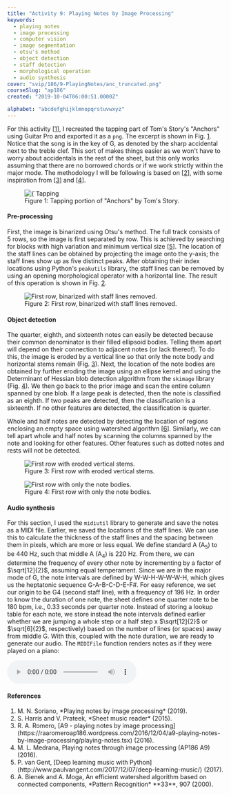 ```yaml
---
title: "Activity 9: Playing Notes by Image Processing"
keywords:
  - playing notes
  - image processing
  - computer vision
  - image segmentation
  - otsu's method
  - object detection
  - staff detection
  - morphological operation
  - audio synthesis
cover: "svip/186/9-PlayingNotes/anc_truncated.png"
courseSlug: "ap186"
created: "2019-10-04T06:00:51.0000Z"

alphabet: "abcdefghijklmnopqrstuvwxyz"
---
```



For this activity [[1](#Soriano2019)], I recreated the tapping part of Tom's Story's "Anchors" using Guitar Pro and
exported it as a `png`. The excerpt is shown in Fig. [1](#fig-excerpt). Notice that the song is in the key of G, as
denoted by the sharp accidental next to the treble clef. This sort of makes things easier as we won't have to worry
about accidentals in the rest of the sheet, but this only works assuming that there are no borrowed chords or if we work
strictly within the major mode. The methodology I will be following is based on [[2](#Harris2015)], with some
inspiration from [[3](#Romero2016)] and [[4](#Medrana2016)].

<figure class="figure" id="fig-excerpt">
  <img
    src={buildCldUrl("svip/186/9-PlayingNotes/anc_truncated")}
    alt={`Tapping portion of "Anchors" by Tom's Story.`}
    class="w-full"
  />
  <figcaption class="figcaption">
    Figure 1: Tapping portion of "Anchors" by Tom's Story.
  </figcaption>
</figure>

#### Pre-processing

First, the image is binarized using Otsu's method. The full track consists of 5 rows, so the image is first
separated by row. This is achieved by searching for blocks with high variation and minimum vertical size [[5](#Gent2017)].
The location of the staff lines can be obtained by projecting the image onto the y-axis;
the staff lines show up as five distinct peaks. After obtaining their index locations using Python's
`peakutils` library, the staff lines can be removed by using an opening morphological operator with a
horizontal line. The result of this operation is shown in Fig. [2](#fig-nostaff).

<figure class="figure" id="fig-excerpt">
  <img
    src={buildCldUrl("svip/186/9-PlayingNotes/anc_nolines")}
    alt="First row, binarized with staff lines removed."
    class="w-full"
  />
  <figcaption class="figcaption">
    Figure 2: First row, binarized with staff lines removed.
  </figcaption>
</figure>

#### Object detection

The quarter, eighth, and sixteenth notes can easily be detected because their common denominator is their filled
ellipsoid bodies. Telling them apart will depend on their connection to adjacent notes (or lack thereof). To do
this, the image is eroded by a vertical line so that only the note body and horizontal stems remain (Fig. [3](#fig-nostems)).
Next, the location of the note bodies are obtained by further eroding the image
using an ellipse kernel and using the Determinant of Hessian blob detection algorithm from the
`skimage` library (Fig. [4](#fig-bodies)). We then go back to the prior image and
scan the entire column spanned by one blob. If a large peak is detected, then the note is classified as an
eighth. If two peaks are detected, then the classification is a sixteenth. If no other features are detected, the
classification is quarter.

Whole and half notes are detected by detecting the location of regions enclosing an empty space using watershed
algorithm [[6](#Bienek2000)]. Similarly, we can tell apart whole and half notes by scanning the columns spanned by the
note and looking for other features. Other features such as dotted notes and rests will not be detected.

<figure class="figure" id="fig-nostems">
  <img
    src={buildCldUrl("svip/186/9-PlayingNotes/anc_cutstem")}
    alt="First row with eroded vertical stems."
    class="w-full"
  />
  <figcaption class="figcaption">
    Figure 3: First row with eroded vertical stems.
  </figcaption>
</figure>

<figure class="figure" id="fig-bodies">
  <img
    src={buildCldUrl("svip/186/9-PlayingNotes/anc_notebodies")}
    alt="First row with only the note bodies."
    class="w-full"
  />
  <figcaption class="figcaption">
    Figure 4: First row with only the note bodies.
  </figcaption>
</figure>

#### Audio synthesis

For this section, I used the `midiutil` library to generate and
save the notes as a MIDI file. Earlier, we saved the locations of the staff
lines. We can use this to calculate the thickness of the staff lines and the
spacing between them in pixels, which are more or less equal. We define
standard A (A<sub>5</sub>) to be 440 Hz, such that middle A (A<sub>4</sub>) is
220 Hz. From there, we can determine the frequency of every other note by
incrementing by a factor of $\sqrt[12]{2}$,
assuming equal temperament. Since we are in the major mode of G, the note
intervals are defined by W-W-H-W-W-W-H, which gives us the heptatonic sequence
G-A-B-C-D-E-F#. For easy reference, we set our origin to be G4 (second staff
line), with a frequency of 196 Hz. In order to know the duration of one note,
the sheet defines one quarter note to be 180 bpm, i.e., 0.33 seconds per
quarter note. Instead of storing a lookup table for each note, we store
instead the note intervals defined earlier whether we are jumping a whole step
or a half step x $\sqrt[12]{2}$ or $\sqrt[6]{2}$, respectively) based
on the number of lines (or spaces) away from middle G. With this, coupled with
the note duration, we are ready to generate our audio. The `MIDIFile` function
renders notes as if they were played on a piano:

<audio controls class="mx-auto">
  <source
    src="https://storage.googleapis.com/kvdomingo-xyz-306716-assets/anchors.mp3"
    type="audio/mp3"
  />
  Your browser does not support HTML5 audio.
</audio>

#### References

<ol className="reference">
  <li id="Soriano2019">
    M. N. Soriano, *Playing notes by image processing* (2019).
  </li>
  <li id="Harris2015">
    S. Harris and V. Prateek, *Sheet music reader* (2015).
  </li>
  <li id="Romero2016">
    R. A. Romero, [A9 - playing notes by image
    processing](https://raaromeroap186.wordpress.com/2016/12/04/a9-playing-notes-by-image-processing/playing-notes.tsx)
    (2016).
  </li>
  <li id="Medrana2016">
    M. L. Medrana, Playing notes through image processing (AP186 A9) (2016).
  </li>
  <li id="Gent2017">
    P. van Gent, [Deep learning music with
    Python](http://www.paulvangent.com/2017/12/07/deep-learning-music/) (2017).
  </li>
  <li id="Bienek2000">
    A. Bienek and A. Moga, An efficient watershed algorithm based on connected
    components, *Pattern Recognition* **33**, 907 (2000).
  </li>
</ol>
